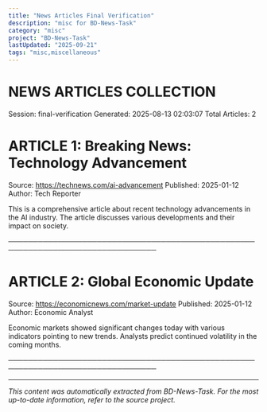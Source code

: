 ```yaml
---
title: "News Articles Final Verification"
description: "misc for BD-News-Task"
category: "misc"
project: "BD-News-Task"
lastUpdated: "2025-09-21"
tags: "misc,miscellaneous"
---
```


NEWS ARTICLES COLLECTION
======================

Session: final-verification
Generated: 2025-08-13 02:03:07
Total Articles: 2


ARTICLE 1: Breaking News: Technology Advancement
================================================

Source: https://technews.com/ai-advancement
Published: 2025-01-12
Author: Tech Reporter

This is a comprehensive article about recent technology advancements in the AI industry. The article discusses various developments and their impact on society.

────────────────────────────────────────────────────────────────────────────────

ARTICLE 2: Global Economic Update
=================================

Source: https://economicnews.com/market-update
Published: 2025-01-12
Author: Economic Analyst

Economic markets showed significant changes today with various indicators pointing to new trends. Analysts predict continued volatility in the coming months.

────────────────────────────────────────────────────────────────────────────────


---
*This content was automatically extracted from BD-News-Task. For the most up-to-date information, refer to the source project.*
